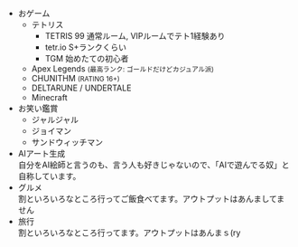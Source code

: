 - おゲーム
    - テトリス
        - TETRIS 99 通常ルーム, VIPルームでテト1経験あり
        - tetr.io S+ランクくらい
        - TGM 始めたての初心者
    - Apex Legends <small>(最高ランク: ゴールドだけどカジュアル派)</small>
    - CHUNITHM <small>(RATING 16+)</small>
    - DELTARUNE / UNDERTALE
    - Minecraft
- お笑い鑑賞
    - ジャルジャル
    - ジョイマン
    - サンドウィッチマン
- AIアート生成<br/>自分をAI絵師と言うのも、言う人も好きじゃないので、「AIで遊んでる奴」と自称しています。
- グルメ<br/>割といろいろなところ行ってご飯食べてます。アウトプットはあんましてません
- 旅行<br/>割といろいろなところ行ってます。アウトプットはあんまｓ(ry
